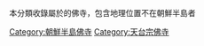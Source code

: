 本分類收錄屬於{{le|朝鮮半島天台宗|Cheontae}}的佛寺，包含地理位置不在朝鮮半島者

[[Category:朝鮮半島佛寺|Category:朝鮮半島佛寺]]
[[Category:天台宗佛寺|Category:天台宗佛寺]]